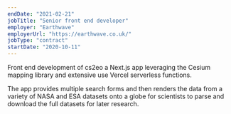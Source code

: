 ```yaml
---
endDate: "2021-02-21"
jobTitle: "Senior front end developer"
employer: "Earthwave"
employerUrl: "https://earthwave.co.uk/"
jobType: "contract"
startDate: "2020-10-11"
---
```



Front end development of <InternalLink href="cs2eo">cs2eo</InternalLink> a Next.js app leveraging the Cesium mapping library and extensive use Vercel serverless functions.

The app provides multiple search forms and then renders the data from a variety of NASA and ESA datasets onto a globe for scientists to parse and download the full datasets for later research.
